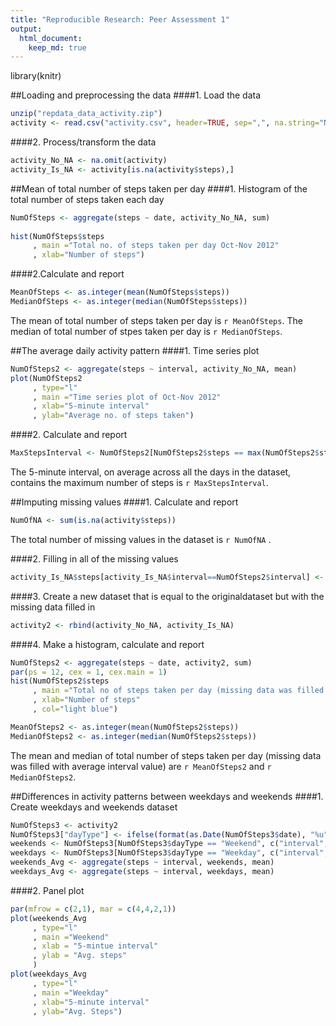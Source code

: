 ```yaml
---
title: "Reproducible Research: Peer Assessment 1"
output: 
  html_document:
    keep_md: true
---
```


library(knitr)
     
##Loading and preprocessing the data
####1. Load the data
```r
unzip("repdata_data_activity.zip")
activity <- read.csv("activity.csv", header=TRUE, sep=",", na.string="NA")
```
####2. Process/transform the data
```r
activity_No_NA <- na.omit(activity)
activity_Is_NA <- activity[is.na(activity$steps),]

```
    

##Mean of total number of steps taken per day
####1. Histogram of the total number of steps taken each day
```r
NumOfSteps <- aggregate(steps ~ date, activity_No_NA, sum)
 
hist(NumOfSteps$steps
     , main ="Total no. of steps taken per day Oct-Nov 2012"
     , xlab="Number of steps")
```

####2.Calculate and report
```r
MeanOfSteps <- as.integer(mean(NumOfSteps$steps))
MedianOfSteps <- as.integer(median(NumOfSteps$steps))
```
The mean of total number of steps taken per day is `r MeanOfSteps`.
The median of total number of stpes taken per day is `r MedianOfSteps`.


##The average daily activity pattern
####1. Time series plot
```r
NumOfSteps2 <- aggregate(steps ~ interval, activity_No_NA, mean)
plot(NumOfSteps2
     , type="l"
     , main ="Time series plot of Oct-Nov 2012"
     , xlab="5-minute interval"
     , ylab="Average no. of steps taken") 

``` 

####2. Calculate and report 
```r
MaxStepsInterval <- NumOfSteps2[NumOfSteps2$steps == max(NumOfSteps2$steps),][[1]]
```
The 5-minute interval, on average across all the days in the dataset, contains the maximum number of steps is `r MaxStepsInterval`.  




##Imputing missing values
####1. Calculate and report
```r
NumOfNA <- sum(is.na(activity$steps))
```
The total number of missing values in the dataset is `r NumOfNA` .

####2. Filling in all of the missing values
```r
activity_Is_NA$steps[activity_Is_NA$interval==NumOfSteps2$interval] <- NumOfSteps2$steps
```
####3. Create a new dataset that is equal to the originaldataset but with the missing data filled in
```r
activity2 <- rbind(activity_No_NA, activity_Is_NA)
```
####4. Make a histogram, calculate and report
```r
NumOfSteps2 <- aggregate(steps ~ date, activity2, sum)
par(ps = 12, cex = 1, cex.main = 1)
hist(NumOfSteps2$steps
     , main ="Total no of steps taken per day (missing data was filled with avg interval)"
     , xlab="Number of steps"
     , col="light blue")

MeanOfSteps2 <- as.integer(mean(NumOfSteps2$steps))
MedianOfSteps2 <- as.integer(median(NumOfSteps2$steps))

```
The mean and median of total number of steps taken per day (missing data was filled with average interval value) are `r MeanOfSteps2` and `r MedianOfSteps2`.  




##Differences in activity patterns between weekdays and weekends
####1. Create weekdays and weekends dataset
```r
NumOfSteps3 <- activity2
NumOfSteps3["dayType"] <- ifelse(format(as.Date(NumOfSteps3$date), "%u") >= 6, "Weekend", "Weekday")
weekends <- NumOfSteps3[NumOfSteps3$dayType == "Weekend", c("interval", "steps")]
weekdays <- NumOfSteps3[NumOfSteps3$dayType == "Weekday", c("interval", "steps")]
weekends_Avg <- aggregate(steps ~ interval, weekends, mean)
weekdays_Avg <- aggregate(steps ~ interval, weekdays, mean)
```
####2. Panel plot 
```r
par(mfrow = c(2,1), mar = c(4,4,2,1))
plot(weekends_Avg
     , type="l"
     , main ="Weekend"
     , xlab = "5-mintue interval"
     , ylab = "Avg. steps"
     )
plot(weekdays_Avg
     , type="l"
     , main ="Weekday"
     , xlab="5-minute interval"
     , ylab="Avg. Steps")

```
